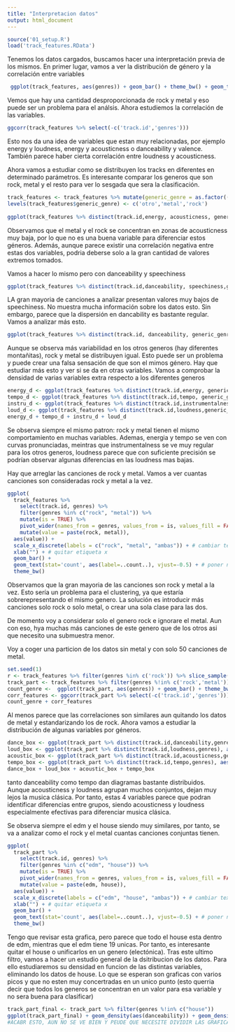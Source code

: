 ```yaml
---
title: "Interpretacion datos"
output: html_document
---
```


```r
source('01_setup.R')
load('track_features.RData')
```
Tenemos los datos cargados, buscamos hacer una interpretación previa de los mismos. En primer lugar, vamos a ver la distribución de género y la correlación entre variables 
```r
 ggplot(track_features, aes(genres)) + geom_bar() + theme_bw() + geom_text(stat = 'count', aes(label = ..count.., vjust = -0.5))
```
Vemos que hay una cantidad desproporcionada de rock y metal y eso puede ser un problema para el análsis. Ahora estudiemos la correlación de las variables.

```r
ggcorr(track_features %>% select(-c('track.id','genres')))
```
Esto nos da una idea de variables que estan muy relacionadas, por ejemplo energy y loudness, energy y acousticness o danceability y valence. También parece haber cierta correlación entre loudness y acousticness.

Ahora vamos a estudiar como se distribuyen los tracks en diferentes en determinado parámetros. Es interesante comparar los generos que son rock, metal y el resto para ver lo sesgada que sera la clasificación.

```r
track_features <- track_features %>% mutate(generic_genre = as.factor((genres == 'metal')+ 2*(genres == 'rock')))
levels(track_features$generic_genre) <- c('otro','metal','rock')
                                            
ggplot(track_features %>% distinct(track.id,energy, acousticness, generic_genre), aes(energy, acousticness, color = generic_genre)) + geom_point() + theme_bw()
```
Observamos que el metal y el rock se concentran en zonas de acousticness muy baja, por lo que no es una buena variable para diferenciar estos géneros. Además, aunque parece existir una correlación negativa entre estas dos variables, podria deberse solo a la gran cantidad de valores extremos tomados.

Vamos a hacer lo mismo pero con danceability y speechiness
```r
ggplot(track_features %>% distinct(track.id,danceability, speechiness,generic_genre),aes(danceability, speechiness, color = generic_genre)) + geom_point() + theme_bw()
```
LA gran mayoria de canciones a analizar presentan valores muy bajos de speechiness. No muestra mucha información sobre los datos esto. Sin embargo, parece que la dispersión en dancability es bastante regular. Vamos a analizar más esto.
```r
ggplot(track_features %>% distinct(track.id, danceability, generic_genre),aes(danceability, group = generic_genre, color = generic_genre)) + geom_density() + theme_bw()
```

Aunque se observa más variabilidad en los otros generos (hay diferentes montañitas), rock y metal se distribuyen igual. Esto puede ser un problema y puede crear una falsa sensación de que son el mimos género. Hay que estudiar más esto y ver si se da en otras variables.
Vamos a comprobar la densidad de varias variables extra respecto a los diferentes generos


```r
energy_d <- ggplot(track_features %>% distinct(track.id,energy, generic_genre), aes(energy, group = generic_genre,color = generic_genre)) + geom_density() + theme_bw()
tempo_d <- ggplot(track_features %>% distinct(track.id,tempo, generic_genre), aes(tempo, group = generic_genre,color = generic_genre)) + geom_density() + theme_bw()
instru_d <- ggplot(track_features %>% distinct(track.id,instrumentalness,generic_genre),aes(instrumentalness,group = generic_genre, color = generic_genre)) + geom_density() + theme_bw()
loud_d <- ggplot(track_features %>% distinct(track.id,loudness,generic_genre),aes(loudness,group = generic_genre,color=generic_genre)) + geom_density() + theme_bw()
energy_d + tempo_d + instru_d + loud_d
```
Se observa siempre el mismo patron: rock y metal tienen el mismo comportamiento en muchas variables. Ademas, energia y tempo se ven con curvas pronunciadas, meintras que instrumentalness se ve muy regular para los otros generos, loudness parece que con suficiente precisión se podrían observar algunas diferencias en las loudness mas bajas.

Hay que arreglar las canciones de rock y metal. Vamos a ver cuantas canciones son consideradas rock y metal a la vez.
```r
ggplot(
  track_features %>%
    select(track.id, genres) %>%
    filter(genres %in% c("rock", "metal")) %>%
    mutate(is = TRUE) %>%
    pivot_wider(names_from = genres, values_from = is, values_fill = FALSE) %>%
    mutate(value = paste(rock, metal)),
  aes(value)) +
  scale_x_discrete(labels = c("rock", "metal", "ambas")) + # cambiar texto x
  xlab("") + # quitar etiqueta x
  geom_bar() +
  geom_text(stat='count', aes(label=..count..), vjust=-0.5) + # poner num
  theme_bw()

```
Observamos que la gran mayoria de las canciones son rock y metal a la vez. Esto sería un problema para el clustering, ya que estaría sobrerepresentando el mismo genero. La solución es introducir más canciones solo rock o solo metal, o crear una sola clase para las dos.

De momento voy a considerar solo el genero rock e ignorare el metal. Aun con eso, hya muchas más canciones de este genero que de los otros asi que necesito una submuestra menor.

Voy a coger una particion de los datos sin metal y con solo 50 canciones de metal.

```r
set.seed(1)
r <- track_features %>% filter(genres %in% c('rock')) %>% slice_sample(n=50) 
track_part <- track_features %>% filter(genres %!in% c('rock','metal')) %>% rbind(r)
count_genre <-  ggplot(track_part, aes(genres)) + geom_bar() + theme_bw() + geom_text(stat = 'count', aes(label = ..count.., vjust = -0.2))
corr_features <- ggcorr(track_part %>% select(-c('track.id','genres')))
count_genre + corr_features


```
Al menos parece que las correlaciones son similares aun quitando los datos de metal y estandarizando los de rock. Ahora vamos a estudiar la distribución de algunas variables por géneros.

```r
dance_box <- ggplot(track_part %>% distinct(track.id,danceability,genres), aes(danceability,group = genres, color = genres)) + geom_boxplot() +theme_bw()
loud_box <- ggplot(track_part %>% distinct(track.id,loudness,genres), aes(loudness,group = genres, color = genres)) + geom_boxplot() +theme_bw()
acoustic_box <- ggplot(track_part %>% distinct(track.id,acousticness,genres), aes(acousticness,group = genres, color = genres)) + geom_boxplot() +theme_bw()
tempo_box <- ggplot(track_part %>% distinct(track.id,tempo,genres), aes(tempo,group = genres, color = genres)) + geom_boxplot() +theme_bw()
dance_box + loud_box + acoustic_box + tempo_box
```
tanto danceability como tempo dan diagramas bastante distribuidos. Aunque acousticness y loudness agrupan muchos conjuntos, dejan muy lejos la musica clásica. Por tanto, estas 4 variables parece que podran identificar diferencias entre grupos, siendo acousticness y loudness especialmente efectivas para diferenciar musica clásica.

Se observa siempre el edm y el house siendo muy similares, por tanto, se va a analizar como el rock y el metal cuantas canciones conjuntas tienen.

```r
ggplot(
  track_part %>%
    select(track.id, genres) %>%
    filter(genres %in% c("edm", "house")) %>%
    mutate(is = TRUE) %>%
    pivot_wider(names_from = genres, values_from = is, values_fill = FALSE) %>%
    mutate(value = paste(edm, house)),
  aes(value)) +
  scale_x_discrete(labels = c("edm", "house", "ambas")) + # cambiar texto x
  xlab("") + # quitar etiqueta x
  geom_bar() +
  geom_text(stat='count', aes(label=..count..), vjust=-0.5) + # poner num
  theme_bw()

```
Tengo que revisar esta grafica, pero parece que todo el house esta dentro de edm, mientras que el edm tiene 19 unicas. Por tanto, es interesante quitar el house o unificarlos en un genero (electónica). Tras este ultimo filtro, vamos a hacer un estudio general de la dsitribucion de los datos. Para ello estudiaremos su densidad en funcion de las distintas variables, eliminando los datos de house. Lo que se esperan son graficas con varios picos y que no esten muy concertradas en un unico punto (esto querria decir que todos los generos se concentran en un valor para esa variable y no sera buena para clasificar)

```r
track_part_final <- track_part %>% filter(genres %!in% c("house"))
ggplot(track_part_final) + geom_density(aes(danceability)) + geom_density(aes(energy)) + geom_density(aes(loudness)) + geom_density(aes(speechiness)) + geom_density(aes(acousticness)) + geom_density(aes(instrumentalness))
#ACABR ESTO, AUN NO SE VE BIEN Y PEUDE QUE NECESITE DIVIDIR LAS GRAFICAS.
```





